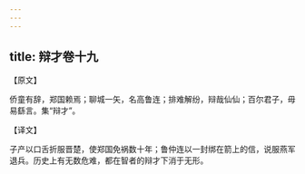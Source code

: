 ```yaml
---
---
---
```

title: 辩才卷十九
---



【原文】

侨童有辞，郑国赖焉；聊城一矢，名高鲁连；排难解纷，辩哉仙仙；百尔君子，毋易繇言。集“辩才”。

【译文】

子产以口舌折服晋楚，使郑国免祸数十年；鲁仲连以一封绑在箭上的信，说服燕军退兵。历史上有无数危难，都在智者的辩才下消于无形。